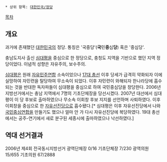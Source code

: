  * 상위 항목: [[대한민국/정당]]


[[목차]]

== 개요 ==
과거에 존재했던 [[대한민국]]의 정당. 통칭은 '국중당'('''국'''민'''중'''심'''당''') 혹은 '중심당'. 

충남도지사 출신 [[심대평]]을 중심으로 한 정당으로, 충청도 지역을 기반으로 했던 지역 정당이었다. 이념적 성향은 자유주의, 보수주의. 

[[심대평]]은 원래 [[자유민주연합]] 소속이었으나 [[17대 총선]] 이후 당세가 급격히 약화되자 이에 실망하여 자민련을 탈당하여 무소속이 되었다. 이후 자민련이 와해되자 한나라당에 흡수되는 것을 반대한 독자파들이 심대평을 중심으로 하여 국민중심당을 창당한다. 2006년 지방선거에서는 충남 지역에서 7명의 기초단체장을 당선시켰다. 2007년 대선에서 심대평이 이 당 후보로 출마하였으나 무소속 이회창 후보 지지를 선언하며 사퇴하였다. 이후 이회창을 중심으로 한 [[자유선진당]]으로 흡수됐다.[* 심대평은 이후 자유선진당에서 나와 [[국민중심연합]]을 만들기도 했으나 얼마 안 가 다시 자유선진당에 복당하였다. 19대 총선에서는 공주-연기에서 새로 분구된 세종시에 출마하였으나 낙선하였다.]

== 역대 선거결과 ==
2006년 제4회 전국동시지방선거
광역단체장 0/16 기초단체장 7/230 광역의원 15/655 기초의원 67/2888


